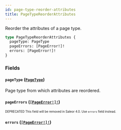 ```yaml
---
id: page-type-reorder-attributes
title: PageTypeReorderAttributes
---
```


Reorder the attributes of a page type.

```graphql
type PageTypeReorderAttributes {
  pageType: PageType
  pageErrors: [PageError!]!
  errors: [PageError!]!
}
```

### Fields

#### `pageType` ([`PageType`](/developer/api-reference/objects/page-type.mdx))

Page type from which attributes are reordered.

#### `pageErrors` ([`[PageError!]!`](/developer/api-reference/objects/page-error.mdx))

<sub><sup><span className="deprecatedTag">DEPRECATED</span> This field will be removed in Saleor 4.0. Use `errors` field instead.</sup></sub>

#### `errors` ([`[PageError!]!`](/developer/api-reference/objects/page-error.mdx))
